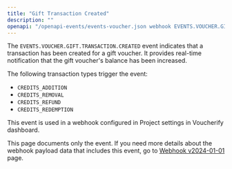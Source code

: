 ```yaml
---
title: "Gift Transaction Created"
description: ""
openapi: "/openapi-events/events-voucher.json webhook EVENTS.VOUCHER.GIFT.TRANSACTION.CREATED"
---
```


The `EVENTS.VOUCHER.GIFT.TRANSACTION.CREATED` event indicates that a transaction has been created for a gift voucher. It provides real-time notification that the gift voucher's balance has been increased.

The following transaction types trigger the event:
- `CREDITS_ADDITION`
- `CREDITS_REMOVAL`
- `CREDITS_REFUND`
- `CREDITS_REDEMPTION`

This event is used in a webhook configured in Project settings in Voucherify dashboard.

<Note>This page documents only the event. If you need more details about the webhook payload data that includes this event, go to [Webhook v2024-01-01](/api-reference/introduction-to-webhooks "Introduction to webhooks v2024-01-01") page.</Note>